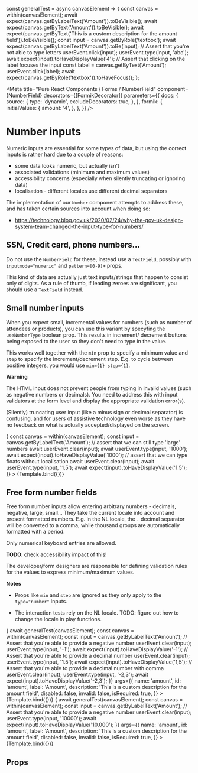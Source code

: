 


const generalTest = async canvasElement => {
  const canvas = within(canvasElement);
  await expect(canvas.getByLabelText('Amount')).toBeVisible();
  await expect(canvas.getByText('Amount')).toBeVisible();
  await expect(canvas.getByText('This is a custom description for the amount field')).toBeVisible();
  const input = canvas.getByRole('textbox');
  await expect(canvas.getByLabelText('Amount')).toBe(input);
  // Assert that you're not able to type letters
  userEvent.click(input);
  userEvent.type(input, 'abc');
  await expect(input).toHaveDisplayValue('4');
  // Assert that clicking on the label focuses the input
  const label = canvas.getByText('Amount');
  userEvent.click(label);
  await expect(canvas.getByRole('textbox')).toHaveFocus();
};

<Meta
  title="Pure React Components / Forms / NumberField"
  component={NumberField}
  decorators={[FormikDecorator]}
  parameters={{
    docs: {
      source: {
        type: 'dynamic',
        excludeDecorators: true,
      },
    },
    formik: {
      initialValues: {
        amount: '4',
      },
    },
  }}
/>

# Number inputs

Numeric inputs are essential for some types of data, but using the correct inputs is rather hard due
to a couple of reasons:

- some data looks numeric, but actually isn't
- associated validations (minimum and maximum values)
- accessibility concerns (especially when silently truncating or ignoring data)
- localisation - different locales use different decimal separators

The implementation of our `Number` component attempts to address these, and has taken certain
sources into account when doing so:

- https://technology.blog.gov.uk/2020/02/24/why-the-gov-uk-design-system-team-changed-the-input-type-for-numbers/

## SSN, Credit card, phone numbers...

Do not use the `NumberField` for these, instead use a `TextField`, possibly with
`inputmode="numeric"` and `pattern=[0-9]+` props.

This kind of data are actually just text inputs/strings that happen to consist only of digits. As a
rule of thumb, if leading zeroes are significant, you should use a `TextField` instead.

## Small number inputs

When you expect small, incremental values for numbers (such as number of attendees or products), you
can use this variant by specyfing the `useNumberType` boolean prop. This results in increment/
decrement buttons being exposed to the user so they don't need to type in the value.

This works well together with the `min` prop to specify a minimum value and `step` to specify the
increment/decrement step. E.g. to cycle between positive integers, you would use `min={1} step={1}`.

**Warning**

The HTML input does not prevent people from typing in invalid values (such as negative numbers or
decimals). You need to address this with input validators at the form level and display the
appropriate validation error(s).

(Silently) truncating user input (like a minus sign or decimal separator) is confusing, and for
users of assistive technology even worse as they have no feedback on what is actually
accepted/displayed on the screen.

<Canvas>
  <Story
    name="Small numbers with incr/decr buttons"
    args={{
      name: 'amount',
      id: 'amount-type-number',
      label: 'Amount',
      description: 'HTML type=number, still allows typing invalid values.',
      useNumberType: true,
      disabled: false,
      invalid: false,
      isRequired: false,
    }}
    play={async ({canvasElement}) => {
      const canvas = within(canvasElement);
      const input = canvas.getByLabelText('Amount');
      // assert that we can still type 'large' numbers
      await userEvent.clear(input);
      await userEvent.type(input, '1000');
      await expect(input).toHaveDisplayValue('1000');
      // assert that we can type floats without localisation
      await userEvent.clear(input);
      await userEvent.type(input, '1.5');
      await expect(input).toHaveDisplayValue('1.5');
    }}
  >
    {Template.bind({})}
  </Story>
</Canvas>

## Free form number fields

Free form number inputs allow entering arbitrary numbers - decimals, negative, large, small... They
take the current locale into account and present formatted numbers. E.g. in the NL locale, the `.`
decimal separator will be converted to a comma, while thousand groups are automatically formatted
with a period.

Only numerical keyboard entries are allowed.

**TODO**: check accessibility impact of this!

The developer/form designers are responsible for defining validation rules for the values to express
minimum/maximum values.

**Notes**

- Props like `min` and `step` are ignored as they only apply to the `type="number"` inputs.

- The interaction tests rely on the NL locale. TODO: figure out how to change the locale in play
  functions.

<Canvas>
  <Story
    name="Small localised numbers with decimals"
    play={async ({canvasElement}) => {
      await generalTest(canvasElement);
      const canvas = within(canvasElement);
      const input = canvas.getByLabelText('Amount');
      // Assert that you're able to provide a negative number
      userEvent.clear(input);
      userEvent.type(input, '-1');
      await expect(input).toHaveDisplayValue('-1');
      // Assert that you're able to provide a decimal number
      userEvent.clear(input);
      userEvent.type(input, '1.5');
      await expect(input).toHaveDisplayValue('1,5');
      // Assert that you're able to provide a decimal number with comma
      userEvent.clear(input);
      userEvent.type(input, '-2,3');
      await expect(input).toHaveDisplayValue('-2,3');
    }}
    args={{
      name: 'amount',
      id: 'amount',
      label: 'Amount',
      description: 'This is a custom description for the amount field',
      disabled: false,
      invalid: false,
      isRequired: true,
    }}
  >
    {Template.bind({})}
  </Story>
</Canvas>

<Canvas>
  <Story
    name="Large localised numbers with thousand separator"
    play={async ({canvasElement}) => {
      await generalTest(canvasElement);
      const canvas = within(canvasElement);
      const input = canvas.getByLabelText('Amount');
      // Assert that you're able to provide a negative number
      userEvent.clear(input);
      userEvent.type(input, '10000');
      await expect(input).toHaveDisplayValue('10.000');
    }}
    args={{
      name: 'amount',
      id: 'amount',
      label: 'Amount',
      description: 'This is a custom description for the amount field',
      disabled: false,
      invalid: false,
      isRequired: true,
    }}
  >
    {Template.bind({})}
  </Story>
</Canvas>

## Props

<ArgsTable of={NumberField} />
